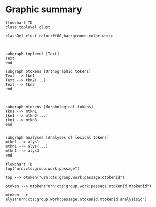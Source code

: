 # Graphic summary


```mermaid
flowchart TD
class toplevel clust

classDef clust color:#f00,background-color:white



subgraph toplevel [Text]
Text
end

subgraph otokens [Orthographic tokens]
Text --> tkn1
Text --> tkn2(...)
Text --> tkn3
end



subgraph mtokens [Morphological tokens]
tkn1 --> mtkn1
tkn1 --> mtkn2(...)
tkn1 --> mtkn3
end


subgraph analyses [Analyses of lexical tokens]
mtkn1 --> alys1
mtkn1 --> alys(...)
mtkn1 --> alys3
end

```


```mermaid
flowchart TD
top("urn:cts:group.work:passage")

top --> otoken("urn:cts:group.work:passage.otokenid")

otoken --> mtoken("urn:cts:group.work:passage.otokenid.mtokenid")

mtoken --> alys("urn:cts:group.work:passage.otokenid.mtokenid.analysisid")
```